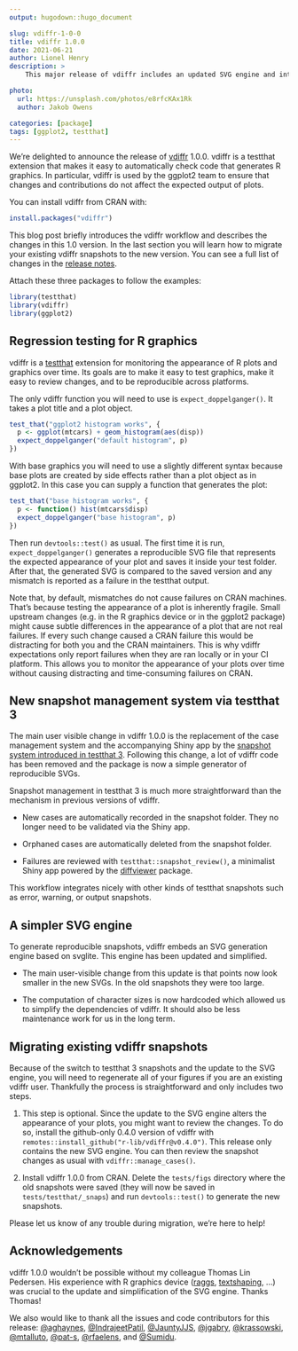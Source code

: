 ```yaml
---
output: hugodown::hugo_document

slug: vdiffr-1-0-0
title: vdiffr 1.0.0
date: 2021-06-21
author: Lionel Henry
description: >
    This major release of vdiffr includes an updated SVG engine and integrates with the snapshot management mechanism of testthat 3.

photo:
  url: https://unsplash.com/photos/e8rfcKAx1Rk
  author: Jakob Owens

categories: [package] 
tags: [ggplot2, testthat]
---
```


We're delighted to announce the release of [vdiffr](https://vdiffr.r-lib.org/) 1.0.0. vdiffr is a testthat extension that makes it easy to automatically check code that generates R graphics. In particular, vdiffr is used by the ggplot2 team to ensure that changes and contributions do not affect the expected output of plots.

You can install vdiffr from CRAN with:

```r
install.packages("vdiffr")
```

This blog post briefly introduces the vdiffr workflow and describes the changes in this 1.0 version. In the last section you will learn how to migrate your existing vdiffr snapshots to the new version. You can see a full list of changes in the [release notes](https://vdiffr.r-lib.org/news/index.html#vdiffr-1-0-0-2021-06-08).

Attach these three packages to follow the examples:

```r
library(testthat)
library(vdiffr)
library(ggplot2)
```


## Regression testing for R graphics

vdiffr is a [testthat](https://testthat.r-lib.org/) extension for monitoring the appearance of R plots and graphics over time. Its goals are to make it easy to test graphics, make it easy to review changes, and to be reproducible across platforms.

The only vdiffr function you will need to use is `expect_doppelganger()`. It takes a plot title and a plot object.

```r
test_that("ggplot2 histogram works", {
  p <- ggplot(mtcars) + geom_histogram(aes(disp))
  expect_doppelganger("default histogram", p)
})
```

With base graphics you will need to use a slightly different syntax because base plots are created by side effects rather than a plot object as in ggplot2. In this case you can supply a function that generates the plot:

```r
test_that("base histogram works", {
  p <- function() hist(mtcars$disp)
  expect_doppelganger("base histogram", p)
})
```

Then run `devtools::test()` as usual. The first time it is run, `expect_doppelganger()` generates a reproducible SVG file that represents the expected appearance of your plot and saves it inside your test folder. After that, the generated SVG is compared to the saved version and any mismatch is reported as a failure in the testthat output.

Note that, by default, mismatches do not cause failures on CRAN machines. That's because testing the appearance of a plot is inherently fragile. Small upstream changes (e.g. in the R graphics device or in the ggplot2 package) might cause subtle differences in the appearance of a plot that are not real failures. If every such change caused a CRAN failure this would be distracting for both you and the CRAN maintainers. This is why vdiffr expectations only report failures when they are ran locally or in your CI platform. This allows you to monitor the appearance of your plots over time without causing distracting and time-consuming failures on CRAN.


## New snapshot management system via testthat 3

The main user visible change in vdiffr 1.0.0 is the replacement of the case management system and the accompanying Shiny app by the [snapshot system introduced in testthat 3](https://testthat.r-lib.org/articles/snapshotting.html). Following this change, a lot of vdiffr code has been removed and the package is now a simple generator of reproducible SVGs.

Snapshot management in testthat 3 is much more straightforward than the mechanism in previous versions of vdiffr.

- New cases are automatically recorded in the snapshot folder. They no longer need to be validated via the Shiny app.

- Orphaned cases are automatically deleted from the snapshot folder.

- Failures are reviewed with `testthat::snapshot_review()`, a minimalist Shiny app powered by the [diffviewer](https://github.com/r-lib/diffviewer/) package.

This workflow integrates nicely with other kinds of testthat snapshots such as error, warning, or output snapshots.


## A simpler SVG engine

To generate reproducible snapshots, vdiffr embeds an SVG generation engine based on svglite. This engine has been updated and simplified.

- The main user-visible change from this update is that points now look smaller in the new SVGs. In the old snapshots they were too large.

- The computation of character sizes is now hardcoded which allowed us to simplify the dependencies of vdiffr. It should also be less maintenance work for us in the long term.


## Migrating existing vdiffr snapshots

Because of the switch to testthat 3 snapshots and the update to the SVG engine, you will need to regenerate all of your figures if you are an existing vdiffr user. Thankfully the process is straightforward and only includes two steps.

1. This step is optional. Since the update to the SVG engine alters the appearance of your plots, you might want to review the changes. To do so, install the github-only 0.4.0 version of vdiffr with `remotes::install_github("r-lib/vdiffr@v0.4.0")`. This release only contains the new SVG engine. You can then review the snapshot changes as usual with `vdiffr::manage_cases()`.

2. Install vdiffr 1.0.0 from CRAN. Delete the `tests/figs` directory where the old snapshots were saved (they will now be saved in `tests/testthat/_snaps`) and run `devtools::test()` to generate the new snapshots.

Please let us know of any trouble during migration, we're here to help!


## Acknowledgements

vdiffr 1.0.0 wouldn't be possible without my colleague Thomas Lin Pedersen. His experience with R graphics device ([raggs](https://github.com/r-lib/ragg), [textshaping](https://github.com/r-lib/textshaping), ...) was crucial to the update and simplification of the SVG engine. Thanks Thomas!

We also would like to thank all the issues and code contributors for this release:  [&#x0040;aghaynes](https://github.com/aghaynes), [&#x0040;IndrajeetPatil](https://github.com/IndrajeetPatil), [&#x0040;JauntyJJS](https://github.com/JauntyJJS), [&#x0040;jgabry](https://github.com/jgabry), [&#x0040;krassowski](https://github.com/krassowski), [&#x0040;mtalluto](https://github.com/mtalluto), [&#x0040;pat-s](https://github.com/pat-s), [&#x0040;rfaelens](https://github.com/rfaelens), and [&#x0040;Sumidu](https://github.com/Sumidu).

